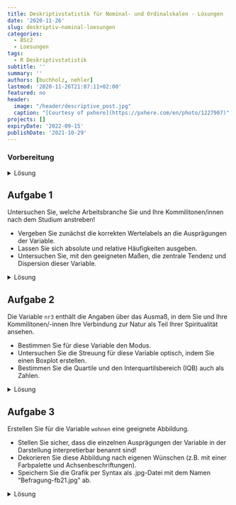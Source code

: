 ```yaml
---
title: Deskriptivstatistik für Nominal- und Ordinalskalen - Lösungen
date: '2020-11-26'
slug: deskriptiv-nominal-loesungen
categories:
  - BSc2
  - Loesungen
tags:
  - R Deskriptivstatistik
subtitle: ''
summary: ''
authors: [buchholz, nehler]
lastmod: '2020-11-26T21:07:11+02:00'
featured: no
header:
  image: "/header/descriptive_post.jpg"
  caption: "[Courtesy of pxhere](https://pxhere.com/en/photo/1227907)"
projects: []
expiryDate: '2022-09-15'
publishDate: '2021-10-29'
---
```



### Vorbereitung

<details><summary>Lösung</summary>

Laden Sie zunächst den Datensatz `fb21` von der pandar-Website herunter und dann ein.

```r
load('fb21.rda')   # Daten laden
```

Die Bedeutung der einzelnen Variablen und ihre Antwortkategorien können Sie dem Dokument [variablen.pdf](/post/variablen.pdf) entnehmen.

Verschaffen Sie sich nun einen Überblick über den Datensatz:

```r
dim(fb21)
str(fb21)
```

Der Datensatz besteht aus `r nrow(fb21)` Zeilen (Beobachtungen) und `r ncol(fb21)` Spalten (=Variablen).

</details>



## Aufgabe 1

Untersuchen Sie, welche Arbeitsbranche Sie und Ihre Kommilitonen/innen nach dem Studium anstreben!  

* Vergeben Sie zunächst die korrekten Wertelabels an die Ausprägungen der Variable.  
* Lassen Sie sich absolute und relative Häufigkeiten ausgeben.  
* Untersuchen Sie, mit den geeigneten Maßen, die zentrale Tendenz und Dispersion dieser Variable.  


<details><summary>Lösung</summary>

**Faktor erstellen**

```r
fb21$ziel <- factor(fb21$ziel,
                        levels = 1:4,
                        labels = c("Wirtschaft", "Therapie", "Forschung", "Andere"))
levels(fb21$ziel)
```

**Absolute und relative Häufigkeiten anfordern**  

```r
table(fb21$ziel)              # absolut
prop.table(table(fb21$ziel))  # relativ
```

**Zentrale Tendenz und Dispersion für nominalskalierte Variablen: Modus, relativer Informationsgehalt**

```r
# Modus
which.max(table(fb21$ziel))
```

```r
#relativer Informationsgehalt
hj <- prop.table(table(fb21$ziel))  # hj erstellen
ln_hj <- log(hj)                    # Logarithmus bestimmen
summand <- ln_hj * hj               # Berechnung fuer jede Kategorie
summe <- sum(summand)               # Gesamtsumme
k <- length(hj)                     # Anzahl Kategorien bestimmen
relInf <- -1/log(k) * summe         # Relativer Informationsgehalt
relInf
```

Der Modus der Variable lautet `r names(which.max(table(fb21$ziel)))` - die meisten Ihres Jahrgangs (*n* = `r max(table(fb21$ziel))` bzw. `r round(max(prop.table(table(fb21$ziel)))*100,2)`%) streben einen Job in diesem Bereich an. Der relative Informationsgehalt der Variable beträgt `r round(relInf, 2)`.

</details>



## Aufgabe 2

Die Variable `nr3` enthält die Angaben über das Ausmaß, in dem Sie und Ihre Kommilitonen/-innen Ihre Verbindung zur Natur als Teil Ihrer Spiritualität ansehen.

* Bestimmen Sie für diese Variable den Modus.     
* Untersuchen Sie die Streuung für diese Variable optisch, indem Sie einen Boxplot erstellen.  
* Bestimmen Sie die Quartile und den Interquartilsbereich (IQB) auch als Zahlen.

<details><summary>Lösung</summary>

**Modus**

```r
which.max(table(fb21$nr3))
```

**Häufigkeiten**

```r
table(fb21$nr3)
prop.table(table(fb21$nr3))
```

Der Modus der Variable "nr3" beträgt `r which.max(table(fb21$nr3))`, d.h. diese Antwortkategorie wurde am häufigsten genannt (*n* = `r max(table(fb21$nr3))` bzw. `r round(max(prop.table(table(fb21$nr3)))*100,2)`%).

**Boxplot**

```r
boxplot(fb21$nr3)
```

**Quartile**

```r
quantile(fb21$nr3, c(.25,.5,.75), na.rm=T)
```

Der Median beträgt `r quantile(fb21$nr3, .5, na.rm=T)`. Das 1. und 3. Quartil betragen `r quantile(fb21$nr3, .25, na.rm=T)` bzw. `r quantile(fb21$nr3, .75, na.rm=T)`. Folglich beträgt der Interquartilsbereich (IQB) `r  quantile(fb21$nr3, .75, na.rm=T)-quantile(fb21$nr3, .25, na.rm=T)`.

</details>


## Aufgabe 3

Erstellen Sie für die Variable `wohnen` eine geeignete Abbildung.   

* Stellen Sie sicher, dass die einzelnen Ausprägungen der Variable in der Darstellung interpretierbar benannt sind!  
* Dekorieren Sie diese Abbildung nach eigenen Wünschen (z.B. mit einer Farbpalette und Achsenbeschriftungen).
* Speichern Sie die Grafik per Syntax als .jpg-Datei mit dem Namen "Befragung-fb21.jpg" ab.

<details><summary>Lösung</summary>

**Faktor erstellen**

```r
fb21$wohnen <- factor(fb21$wohnen, 
                      levels = 1:4, 
                      labels = c("WG", "bei Eltern", "alleine", "sonstiges"))
```

**Default Darstellung und überarbeitete Grafik**

```r
par(mfrow=c(1,2))

# Default
barplot(table(fb21$wohnen))

# Überarbeitet
barplot(
  # wichtig: Funktion auf Häufigkeitstabelle, nicht die Variable selbst anwenden:
  table(fb21$wohnen),                               
  # aussagekräftiger Titel, inkl. Zeilenumbruch ("\n") 
  main = "Befragung Erstis im WS 20/21:\nAktuelle Wohnsituation", 
  # y-Achsen-Beschriftung:
  ylab = "Häufigkeit",
  # Farben aus einer Farbpalette:
  col = rainbow(10),
  # Platz zwischen Balken minimieren:
  space = 0.1,
  # graue Umrandungen der Balken:
  border = "grey2",
  # Unterscheidlich dichte Schattierungen (statt Füllung) für die vier Balken:
  density = c(50, 75, 25, 50),
  # Richtung, in dem die Schattierung in den vier Balken verläuft
  angle = c(-45, 0, 45, 90),
  # Schriftausrichtung der Achsen horizontal:
  las=2,
  #y-Achse erweitern, sodass mehr Platz zum Titel bleibt:
  ylim = c(0,60))
```

**Speichern (per Syntax)**

```r
jpeg("Befragung-fb21.jpg", width=20, height=10, units="cm", res=200)
barplot(
  table(fb21$wohnen),                               
  main = "Befragung Erstis im WS 21/22:\nAktuelle Wohnsituation", 
  ylab = "Häufigkeit",
  col = rainbow(10),
  space = 0.1,
  border = "grey2",
  density = c(50,75,25,50),
  angle = c(-45,0,45,90),
  las=2,
  ylim = c(0,60))
dev.off()
```

Im Arbeitsverzeichnis sollte die Datei nun vorliegen.

</details>




